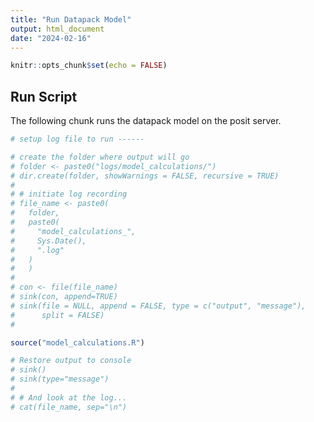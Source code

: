 ```yaml
---
title: "Run Datapack Model"
output: html_document
date: "2024-02-16"
---
```


```r
knitr::opts_chunk$set(echo = FALSE)
```

## Run Script

The following chunk runs the datapack model on the posit server.

```r
# setup log file to run ------

# create the folder where output will go
# folder <- paste0("logs/model_calculations/")
# dir.create(folder, showWarnings = FALSE, recursive = TRUE)
#
# # initiate log recording
# file_name <- paste0(
#   folder,
#   paste0(
#     "model_calculations_",
#     Sys.Date(),
#     ".log"
#   )
#   )
#
# con <- file(file_name)
# sink(con, append=TRUE)
# sink(file = NULL, append = FALSE, type = c("output", "message"),
#      split = FALSE)
#

source("model_calculations.R")

# Restore output to console
# sink()
# sink(type="message")
#
# # And look at the log...
# cat(file_name, sep="\n")
```

